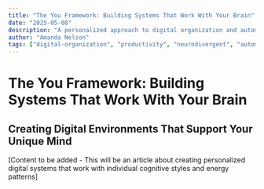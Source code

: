 ```yaml
---
title: "The You Framework: Building Systems That Work With Your Brain"
date: "2025-05-08"
description: "A personalized approach to digital organization and automation that honors your unique cognitive style and energy patterns."
author: "Amanda Nelson"
tags: ["digital-organization", "productivity", "neurodivergent", "automation", "personal-systems"]
---
```


# The You Framework: Building Systems That Work With Your Brain

## Creating Digital Environments That Support Your Unique Mind

[Content to be added - This will be an article about creating personalized digital systems that work with individual cognitive styles and energy patterns] 